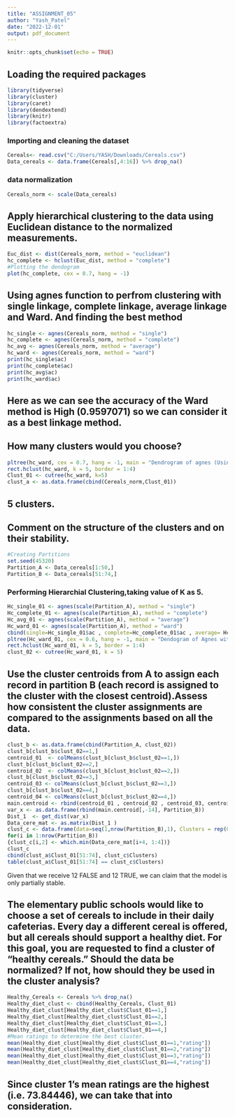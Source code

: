 ---
title: "ASSIGNMENT_05"
author: "Yash_Patel"
date: "2022-12-01"
output: pdf_document
---

```{r setup, include=FALSE}
knitr::opts_chunk$set(echo = TRUE)
```
## Loading the required packages
```{r}
library(tidyverse)
library(cluster)
library(caret)
library(dendextend)
library(knitr)
library(factoextra)

```

### Importing and cleaning the dataset
```{r}
Cereals<- read.csv("C:/Users/YASH/Downloads/Cereals.csv")
Data_cereals <- data.frame(Cereals[,4:16]) %>% drop_na()

```

### data normalization
```{r}
Cereals_norm <- scale(Data_cereals)

```

## Apply hierarchical clustering to the data using Euclidean distance to the normalized measurements.
```{r}
Euc_dist <- dist(Cereals_norm, method = "euclidean")
hc_complete <- hclust(Euc_dist, method = "complete")
#Plotting the dendogram
plot(hc_complete, cex = 0.7, hang = -1)
```

## Using agnes function to perfrom clustering with single linkage, complete linkage, average linkage and Ward. And finding the best method
```{r}
hc_single <- agnes(Cereals_norm, method = "single")
hc_complete <- agnes(Cereals_norm, method = "complete")
hc_avg <- agnes(Cereals_norm, method = "average")
hc_ward <- agnes(Cereals_norm, method = "ward")
print(hc_single$ac)
print(hc_complete$ac)
print(hc_avg$ac)
print(hc_ward$ac)

```
## Here as we can see the accuracy of the Ward method is High (0.9597071) so we can consider it as a best linkage method.


## How many clusters would you choose? 
```{r}
pltree(hc_ward, cex = 0.7, hang = -1, main = "Dendrogram of agnes (Using Ward)")
rect.hclust(hc_ward, k = 5, border = 1:4)
Clust_01 <- cutree(hc_ward, k=5)
clust_a <- as.data.frame(cbind(Cereals_norm,Clust_01))
```
## 5 clusters.

## Comment on the structure of the clusters and on their stability. 
```{r}
#Creating Partitions
set.seed(45320)
Partition_A <- Data_cereals[1:50,]
Partition_B <- Data_cereals[51:74,]
```

### Performing Hierarchial Clustering,taking value of K as 5.
```{r}
Hc_single_01 <- agnes(scale(Partition_A), method = "single")
Hc_complete_01 <- agnes(scale(Partition_A), method = "complete")
Hc_avg_01 <- agnes(scale(Partition_A), method = "average")
Hc_ward_01 <- agnes(scale(Partition_A), method = "ward")
cbind(single=Hc_single_01$ac , complete=Hc_complete_01$ac , average= Hc_avg_01$ac , ward= Hc_ward_01$ac)
pltree(Hc_ward_01, cex = 0.6, hang = -1, main = "Dendogram of Agnes with Partitioned Data (Using Ward)")
rect.hclust(Hc_ward_01, k = 5, border = 1:4)
clust_02 <- cutree(Hc_ward_01, k = 5)
```

## Use the cluster centroids from A to assign each record in partition B (each record is assigned to the cluster with the closest centroid).Assess how consistent the cluster assignments are compared to the assignments based on all the data. 
```{r}
clust_b <- as.data.frame(cbind(Partition_A, clust_02))
clust_b[clust_b$clust_02==1,]
centroid_01  <- colMeans(clust_b[clust_b$clust_02==1,])
clust_b[clust_b$clust_02==2,]
centroid_02  <- colMeans(clust_b[clust_b$clust_02==2,])
clust_b[clust_b$clust_02==3,]
centroid_03 <- colMeans(clust_b[clust_b$clust_02==3,])
clust_b[clust_b$clust_02==4,]
centroid_04 <- colMeans(clust_b[clust_b$clust_02==4,])
main.centroid <- rbind(centroid_01 , centroid_02 , centroid_03, centroid_04)
var_x <- as.data.frame(rbind(main.centroid[,-14], Partition_B))
Dist_1  <- get_dist(var_x)
Data_cere_mat <- as.matrix(Dist_1 )
clust_c <- data.frame(data=seq(1,nrow(Partition_B),1), Clusters = rep(0,nrow(Partition_B)))
for(i in 1:nrow(Partition_B)) 
{clust_c[i,2] <- which.min(Data_cere_mat[i+4, 1:4])}
clust_c
cbind(clust_a$Clust_01[51:74], clust_c$Clusters)
table(clust_a$Clust_01[51:74] == clust_c$Clusters)

```
Given that we receive 12 FALSE and 12 TRUE, we can claim that the model is only partially stable.


## The elementary public schools would like to choose a set of cereals to include in their daily cafeterias. Every day a different cereal is offered, but all cereals should support a healthy diet. For this goal, you are requested to find a cluster of “healthy cereals.” Should the data be normalized? If not, how should they be used in the cluster analysis? 
```{r}
Healthy_Cereals <- Cereals %>% drop_na()
Healthy_diet_clust <- cbind(Healthy_Cereals, Clust_01)
Healthy_diet_clust[Healthy_diet_clust$Clust_01==1,]
Healthy_diet_clust[Healthy_diet_clust$Clust_01==2,]
Healthy_diet_clust[Healthy_diet_clust$Clust_01==3,]
Healthy_diet_clust[Healthy_diet_clust$Clust_01==4,]
#Mean ratings to determine the best cluster.
mean(Healthy_diet_clust[Healthy_diet_clust$Clust_01==1,"rating"])
mean(Healthy_diet_clust[Healthy_diet_clust$Clust_01==2,"rating"])
mean(Healthy_diet_clust[Healthy_diet_clust$Clust_01==3,"rating"])
mean(Healthy_diet_clust[Healthy_diet_clust$Clust_01==4,"rating"])

```

## Since cluster 1's mean ratings are the highest (i.e. 73.84446), we can take that into consideration.